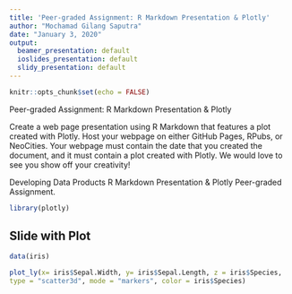 ---
title: 'Peer-graded Assignment: R Markdown Presentation & Plotly'
author: "Mochamad Gilang Saputra"
date: "January 3, 2020"
output:
  beamer_presentation: default
  ioslides_presentation: default
  slidy_presentation: default
---

```{r setup, include=FALSE}
knitr::opts_chunk$set(echo = FALSE)
```


Peer-graded Assignment: R Markdown Presentation & Plotly

Create a web page presentation using R Markdown that features a plot created with Plotly. Host your webpage on either GitHub Pages, RPubs, or NeoCities. Your webpage must contain the date that you created the document, and it must contain a plot created with Plotly. We would love to see you show off your creativity!

Developing Data Products
R Markdown Presentation & Plotly
Peer-graded Assignment.



```{r library, echo = TRUE}
library(plotly)
```

## Slide with Plot
```{r plot}
data(iris)

plot_ly(x= iris$Sepal.Width, y= iris$Sepal.Length, z = iris$Species, 
type = "scatter3d", mode = "markers", color = iris$Species)
```

